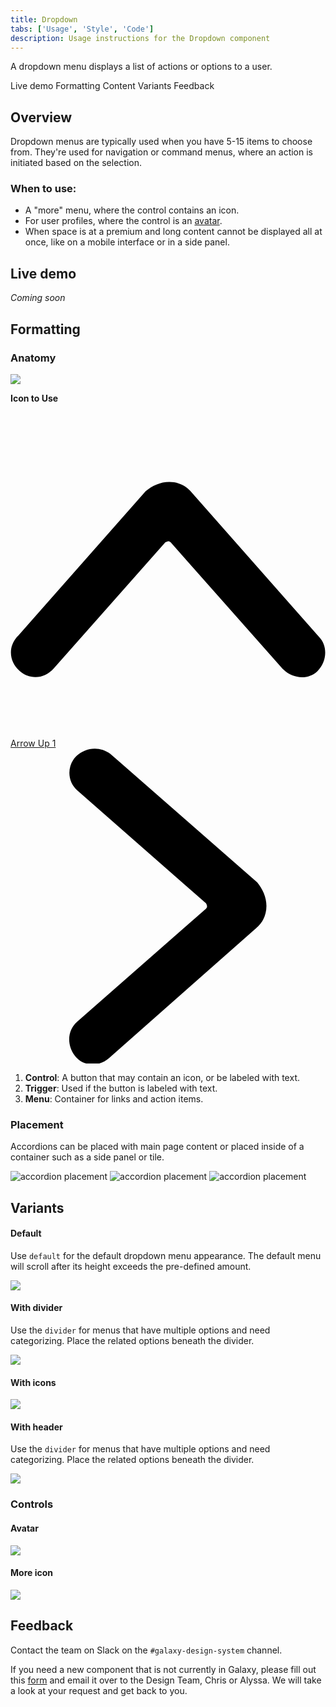 ```yaml
---
title: Dropdown
tabs: ['Usage', 'Style', 'Code']
description: Usage instructions for the Dropdown component
---
```


<PageDescription>

A dropdown menu displays a list of actions or options to a user.

</PageDescription>

<AnchorLinks>

<AnchorLink>Live demo</AnchorLink>
<AnchorLink>Formatting</AnchorLink>
<AnchorLink>Content</AnchorLink>
<AnchorLink>Variants</AnchorLink>
<AnchorLink>Feedback</AnchorLink>

</AnchorLinks>

## Overview

Dropdown menus are typically used when you have 5-15 items to choose from. They're used for navigation or command menus, where an action is initiated based on the selection.

### When to use:

- A "more" menu, where the control contains an icon.
- For user profiles, where the control is an <a href="/avatars/usage">avatar</a>.
- When space is at a premium and long content cannot be displayed all at once,
  like on a mobile interface or in a side panel.

## Live demo

*Coming soon*

## Formatting

### Anatomy

<Row>
<Column colLg={8}>

<img src="https://res.cloudinary.com/dgcfg5cwe/image/upload/v1643859838/dropdown-anatomy_kcmhlm.svg" class="center"></img>

</Column>
<Column colLg={3}>
<Aside class="icon-aside">
  <p>
    <strong>
      <span class="icon-aside-title">Icon to Use</span>
      <br />
      <br/>
    </strong>
  </p>
  <span class="icon-code">
  <svg version="1.1" id="Layer_1" xmlns="http://www.w3.org/2000/svg" x="0px" y="0px" viewBox="0 0 12 12" style="fill: #000000">
    <g transform="matrix(0.5,0,0,0.5,0,0)"><style type="text/css"></style><path class="st0" d="M12.1,4.5c0.7,0,1.3,0.3,1.7,0.8l9.7,11c0.7,0.7,0.6,1.9-0.1,2.6s-1.9,0.6-2.6-0.1c0,0,0,0-0.1-0.1l-8.5-9.6
	C12.1,9,12,9,11.8,9.1l0,0l-8.5,9.6c-0.7,0.8-1.8,0.9-2.6,0.2s-0.9-1.8-0.2-2.6c0,0,0,0,0.1-0.1l9.7-11C10.8,4.8,11.4,4.5,12.1,4.5z
	"></path></g></svg>
  </span>
  <div class="icon-link">
    <a class="icon-link-src" href="https://app.streamlinehq.com/icons/streamline-bold/arrows-diagrams/arrows/arrow-up-1" target="_blank">
    <span class="icon-title">Arrow Up 1</span>
      <svg version="1.1" id="Layer_1" xmlns="http://www.w3.org/2000/svg" x="0px" y="0px" viewBox="0 0 12 12">
      <g transform="matrix(0.5,0,0,0.5,0,0)"><style type="text/css">
      </style><path class="st0" d="M19.5,12c0,0.7-0.3,1.3-0.8,1.7L7.5,23.6c-0.8,0.7-2,0.6-2.6-0.2c-0.6-0.8-0.6-1.9,0.2-2.6l9.8-8.6
    c0.1-0.1,0.1-0.2,0-0.4c0,0,0,0,0,0L5.1,3.2C4.3,2.5,4.3,1.3,5,0.6c0.7-0.7,1.8-0.8,2.6-0.2l11.2,9.8C19.2,10.7,19.5,11.3,19.5,12z"></path></g></svg>
    </a>
  </div>
</Aside>
</Column>
</Row>

1. **Control**: A button that may contain an icon, or be labeled with text.
2. **Trigger**: Used if the button is labeled with text.
3. **Menu**: Container for links and action items.

### Placement

Accordions can be placed with main page content or placed inside of a container
such as a side panel or tile.

<Row>
<Column colLg={12} colMd={12} colSm={4}>
<ArtDirection>

![accordion placement](images/accordion-placement-2m.png)
![accordion placement](images/accordion-placement-2.png)
![accordion placement](images/accordion-placement-2.png)

</ArtDirection>
</Column>
</Row>

## Variants

#### Default

Use ```default``` for the default dropdown menu appearance. The default menu will scroll after its height exceeds the pre-defined amount.

<Row>
<Column colLg={8}>

<img src="https://res.cloudinary.com/dgcfg5cwe/image/upload/v1643861815/default_zaqh1s.svg" class="center"></img>

</Column>
</Row>


#### With divider

Use the ```divider``` for menus that have multiple options and need categorizing. Place the related options beneath the divider.

<Row>
<Column colLg={8}>

<img src="https://res.cloudinary.com/dgcfg5cwe/image/upload/v1643861699/with_dividers_a2xrcj.svg" class="center"></img>

</Column>
</Row>

#### With icons

<Row>
<Column colLg={8}>

<img src="https://res.cloudinary.com/dgcfg5cwe/image/upload/v1643861743/with_icons_oudvu9.svg" class="center"></img>

</Column>
</Row>

#### With header

Use the ```divider``` for menus that have multiple options and need categorizing. Place the related options beneath the divider.

<Row>
<Column colLg={8}>

<img src="https://res.cloudinary.com/dgcfg5cwe/image/upload/v1643861742/header_vmhyiq.svg" class="center"></img>

</Column>
</Row>

### Controls

#### Avatar

<Row>
<Column colLg={8}>

<img src="https://res.cloudinary.com/dgcfg5cwe/image/upload/v1643861221/avatar_dropdown_menu_jvhya6.svg" class="center"></img>

</Column>
</Row>

#### More icon

<Row>
<Column colLg={8}>

<img src="https://res.cloudinary.com/dgcfg5cwe/image/upload/v1643862098/more-focus_ixw8ts.svg" class="center"></img>

</Column>
</Row>

## Feedback

Contact the team on Slack on the ```#galaxy-design-system``` channel. 

If you need a new component that is not currently in Galaxy, please fill out this <a href="https://docs.google.com/document/d/1heu6QMCxnE8Hnu1AtyucOzcduhUYSyDmg5SEj05Rqb0/edit">form</a> and email it over to the Design Team, Chris or Alyssa. We will take a look at your request and get back to you.